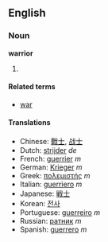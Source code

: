 ==English==
===Noun===
'''warrior'''

# {{stub}}

====Related terms====
*[[war]]

====Translations====
*Chinese: [[戰士]], [[战士]]
*Dutch: [[strijder]] ''de''
*French: [[guerrier]] ''m''
*German: [[Krieger]] ''m''
*Greek: [[πολεμιστής]] ''m''
*Italian: [[guerriero]] ''m''
*Japanese: [[戦士]]
*Korean: [[전사]]
*Portuguese: [[guerreiro]] ''m''
*Russian: [[ратник]] ''m''
*Spanish: [[guerrero]] ''m''
